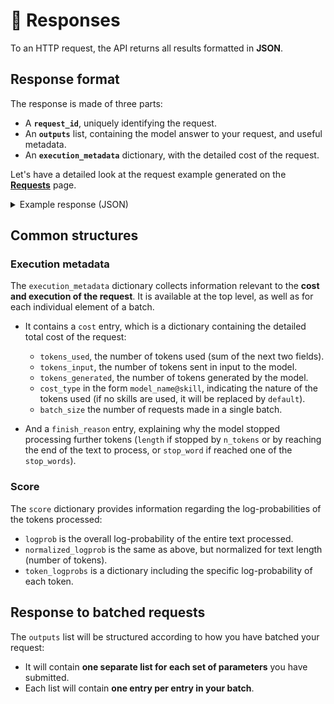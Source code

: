 ---
---

# 💬 Responses

To an HTTP request, the API returns all results formatted in **JSON**.

## Response format

The response is made of three parts:

-   A **`request_id`**, uniquely identifying the request.
-   An **`outputs`** list, containing the model answer to your request, and useful metadata.
-   An **`execution_metadata`** dictionary, with the detailed cost of the request.

Let's have a detailed look at the request example generated on the **[Requests](/api/specifications/requests)** page.

<details>
<summary>Example response (JSON)</summary>

```json
{
    "request_id": "734e8d5a-a186-4d14-b2e4-be26f7fee6dc",
    "outputs": [
        [
            {
                "input_text": "Il était une fois",
                "completions": [
                    {
                        "output_text": ", un pays où il faisait toujours beau.\nLes gens y vivaient heureux et en sécurité. Ils avaient de l'argent",
                        "score": {
                            "logprob": -42.8507080078125,
                            "normalized_logprob": -1.7140283203125,
                            "token_logprobs": null
                        },
                        "execution_metadata": {
                            "cost": {
                                "tokens_used": 29,
                                "tokens_input": 4,
                                "tokens_generated": 25,
                                "cost_type": "lyra-fr@default",
                                "batch_size": 1
                            },
                            "finish_reason": "length"
                        }
                    }
                ]
            }
        ]
    ],
    "costs": {
        "lyra-fr@default": {
            "total_tokens_used": 29,
            "total_tokens_input": 4,
            "total_tokens_generated": 25,
            "batch_size": 1
        }
    }
}
```

</details>

## Common structures

### Execution metadata

The `execution_metadata` dictionary collects information relevant to the **cost and execution of the request**. It is
available at the top level, as well as for each individual element of a batch.

-   It contains a `cost` entry, which is a dictionary containing the detailed total cost of the request:

    -   `tokens_used`, the number of tokens used (sum of the next two fields).
    -   `tokens_input`, the number of tokens sent in input to the model.
    -   `tokens_generated`, the number of tokens generated by the model.
    -   `cost_type` in the form `model_name@skill`, indicating the nature of the tokens used (if no skills are used, it will be replaced by `default`).
    -   `batch_size` the number of requests made in a single batch.

-   And a `finish_reason` entry, explaining why the model stopped processing further tokens (`length` if stopped by `n_tokens` or by reaching the end of the text to process, or `stop_word` if reached one of the `stop_words`).

### Score

The `score` dictionary provides information regarding the log-probabilities of the tokens processed:

-   `logprob` is the overall log-probability of the entire text processed.
-   `normalized_logprob` is the same as above, but normalized for text length (number of tokens).
-   `token_logprobs` is a dictionary including the specific log-probability of each token.

## Response to batched requests

The `outputs` list will be structured according to how you have batched your request:

-   It will contain **one separate list for each set of parameters** you have submitted.
-   Each list will contain **one entry per entry in your batch**.
